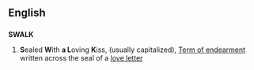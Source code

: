 ==English==
==={{acronym}}===
'''SWALK'''

#'''S'''ealed '''W'''ith '''a L'''oving '''K'''iss, (usually capitalized), [[Term of endearment]] written across the seal of a [[love letter]]
